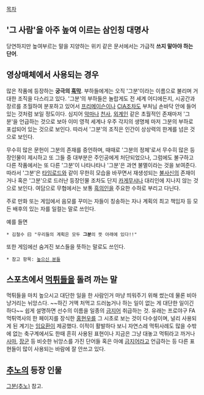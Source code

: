 [[목차]]
== '그 사람'을 아주 높여 이르는 삼인칭 대명사 ==
당연하지만 높여부르는 말을 지양하는 위키 같은 문서에서는 가급적 '''쓰지 말아야 하는 단어'''.

== 영상매체에서 사용되는 경우 ==
많은 작품에 등장하는 '''궁극의 [[흑막]]'''. 부하들에게는 오직 '그분'이라는 이름으로 불리며 거대한 조직을 다스리고 있다. '그분'의 부하들은 놀랍게도 전 세계 어디에든지, 시공간과 장르를 초월하여 분포하고 있어서 [[프리메이슨]]이나 [[CIA]]조차도 부처님 손바닥 안에 들어 있는 것처럼 보일 정도이다. 심지어 [[악마]]나 [[천사]], [[외계인]] 같은 초월적인 존재마저 '그분'을 언급하는 것으로 보아 이미 영적 세계나 우주 각지의 생명체 마저 그분의 부하로 포섭되어 있는 것으로 보인다. 따라서 '그분'의 조직은 인간이 상상력의 한계를 넘은 것으로 보인다.

무수히 많은 문헌이 그분의 존재를 증언하며, 때때로 '그분의 정체'로서 무수히 많은 등장인물이 제시하고 또 그들 중 대부분은 주인공에게 처단되었으나, 그럼에도 불구하고 다른 작품에서는 또 다른 '그분'이 나타나타나 '그분'은 과연 불멸이라는 것을 보여준다. 따라서 '그분'은 [[타임로드]]와 같이 무한히 모습을 바꾸면서 재생성되는 [[불사신]]의 존재이거나 혹은 '그분'으로 드러난 등장인물 조차도 단지 [[카게무샤]]나 대리인에 지나지 않는 것으로 보인다. 여담으로 무협에서는 보통 [[흑의인]]을 주요한 수하로 부리고 다닌다.

주로 만화 또는 게임에서 음모를 꾸미는 자들이 칭송하는 자나 계획의 최고 책임자 등 모든 배후의 있는 자를 일컬는 말로 쓰인다.

예를 들면
 * 김철수 曰 "우리들의 계획은 모두 '''그분'''의 뜻 아래에 있다!!"

또한 게임에선 숨겨진 보스들을 뜻하는 말로도 쓰인다.

 * 참고 항목: [[높으신 분들]]

== 스포츠에서 [[먹튀]]들을 돌려 까는 말 ==
먹튀들을 마치 높으시고 대단한 일을 한 사람인거 마냥 띄워주기 위해 썼는데 물론 비아냥거리는 뉘앙스다. ~~하긴 거액 처먹고 드러눕거나 하는 일이 없는 게 대단한 일이긴 하다~~ 쉽게 설명하면 선수의 이름을 일종의 [[금지어]] 취급하는 것. 유래는 프로야구 FA 먹튀역사의 한 페이지를 장식한 [[홍현우]]를 그 시초로 보는 것이 다수설이며, 널리 사용되게 된 계기는 [[임요환]]이 제공했다. 이적이 활발하다 보니 자연스레 먹튀사례도 많을 수밖에 없는 축구계에서도 한때 흔히 사용된 표현이나 지금은 그냥 대놓고 먹튀라고 까거나 [[사마]], [[장군]] 등 비슷한 뉘앙스를 가진 단어들 혹은 아예 [[금지어]]라고 언급하는 등 다른 표현들이 많이 사용되는 바람에 잘 안쓰고 있다.

== [[추노]]의 등장 인물 ==
[[그분(추노)]] 참고.
